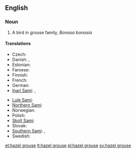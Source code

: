 ==English==
{{wikipedia}}

===Noun===
{{en-noun|head=[[hazel]] [[grouse]]}}

# A bird in grouse family, ''Bonasa bonasia''

====Translations====
{{trans-top|bird}}
* Czech: {{t-|cs|jeřábek lesní|m}}
* Danish: {{t-|da|hjerpe|c}}, {{t-|da|jærpe|c}}
* Estonian: {{t-|et|laanepüü}}
* Faroese: {{t-|fo|jarpi|m}}
* Finnish: {{t+|fi|pyy}}
* French: {{t+|fr|gélinotte des bois|f}}
* German: {{t+|de|Haselhuhn|n}}
* [[Inari Sami]]: {{tø|smn|puágui}}, {{tø|smn|pagoi}}
{{trans-mid}}
* [[Lule Sami]]: {{tø|smj|bákkoj}}
* [[Northern Sami]]: {{tø|se|bakku}}
* Norwegian: {{t+|no|jerpe|m|f}}
* Polish: {{t+|pl|jarząbek|m}}
* [[Skolt Sami]]: {{tø|sms|pââgg}}
* Slovak: {{t-|sk|jariabok hôrny|m}}
* [[Southern Sami]]: {{tø|sma|brorke}}, {{tø|sma|frorke}}
* Swedish: {{t+|sv|järpe|c}}
{{trans-bottom}}

[[et:hazel grouse]]
[[lt:hazel grouse]]
[[pl:hazel grouse]]
[[sv:hazel grouse]]